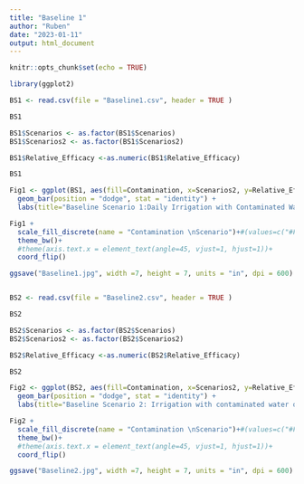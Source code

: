 ```yaml
---
title: "Baseline 1"
author: "Ruben"
date: "2023-01-11"
output: html_document
---
```


```r
knitr::opts_chunk$set(echo = TRUE)
```

```r

library(ggplot2)

BS1 <- read.csv(file = "Baseline1.csv", header = TRUE )

BS1

BS1$Scenarios <- as.factor(BS1$Scenarios)
BS1$Scenarios2 <- as.factor(BS1$Scenarios2)

BS1$Relative_Efficacy <-as.numeric(BS1$Relative_Efficacy)

BS1

Fig1 <- ggplot(BS1, aes(fill=Contamination, x=Scenarios2, y=Relative_Efficacy)) + 
  geom_bar(position = "dodge", stat = "identity") + 
  labs(title="Baseline Scenario 1:Daily Irrigation with Contaminated Water", y="Relative Efficacy Enpoint Oocyst", x="Sampling Scenario")

Fig1 + 
  scale_fill_discrete(name = "Contamination \nScenario")+#(values=c("#FF3366","#99CCFF")) +
  theme_bw()+
  #theme(axis.text.x = element_text(angle=45, vjust=1, hjust=1))+
  coord_flip()

ggsave("Baseline1.jpg", width =7, height = 7, units = "in", dpi = 600)


BS2 <- read.csv(file = "Baseline2.csv", header = TRUE )

BS2

BS2$Scenarios <- as.factor(BS2$Scenarios)
BS2$Scenarios2 <- as.factor(BS2$Scenarios2)

BS2$Relative_Efficacy <-as.numeric(BS2$Relative_Efficacy)

BS2

Fig2 <- ggplot(BS2, aes(fill=Contamination, x=Scenarios2, y=Relative_Efficacy)) + 
  geom_bar(position = "dodge", stat = "identity") + 
  labs(title="Baseline Scenario 2: Irrigation with contaminated water once \n per season (random)", y="Relative Efficacy Enpoint Oocyst", x="Sampling Scenario")

Fig2 + 
  scale_fill_discrete(name = "Contamination \nScenario")+#(values=c("#FF3366","#99CCFF")) +
  theme_bw()+
  #theme(axis.text.x = element_text(angle=45, vjust=1, hjust=1))+
  coord_flip()

ggsave("Baseline2.jpg", width =7, height = 7, units = "in", dpi = 600)

```


